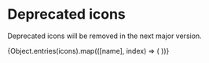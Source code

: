 

<Meta title="Deprecated/Icons" />

# Deprecated icons

Deprecated icons will be removed in the next major version.

<LegacyIconToolbar />

<IconGallery>
	{Object.entries(icons).map(([name], index) => (
		<IconItem key={index} name={name}>
			<Icon name={name} />
		</IconItem>
	))}
</IconGallery>
